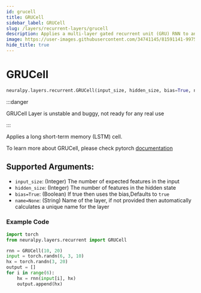 ```yaml
---
id: grucell
title: GRUCell
sidebar_label: GRUCell
slug: /layers/recurrent-layers/grucell
description: Applies a multi-layer gated recurrent unit (GRU) RNN to an input sequence
image: https://user-images.githubusercontent.com/34741145/81591141-99752900-93d9-11ea-9ef6-cc2c68daaa19.png
hide_title: true
---
```


# GRUCell

```python
neuralpy.layers.recurrent.GRUCell(input_size, hidden_size, bias=True, name=None)
```

:::danger

GRUCell Layer is unstable and buggy, not ready for any real use

:::

Applies a long short-term memory (LSTM) cell.

To learn more about GRUCell, please check pytorch [documentation](https://pytorch.org/docs/stable/nn.html#grucell)

## Supported Arguments:

- `input_size`: (Integer) The number of expected features in the input
- `hidden_size`: (Integer) The number of features in the hidden state
- `bias=True`: (Boolean) If true then uses the bias,Defaults to `true`
- `name=None`: (String) Name of the layer, if not provided then automatically calculates a unique name for the layer

### Example Code

```python
import torch
from neuralpy.layers.recurrent import GRUCell

rnn = GRUCell(10, 20)
input = torch.randn(6, 3, 10)
hx = torch.randn(3, 20)
output = []
for i in range(6):
    hx = rnn(input[i], hx)
    output.append(hx)
```
